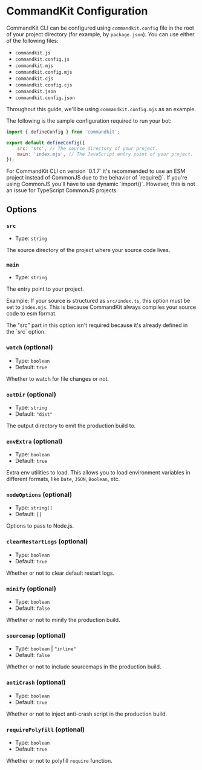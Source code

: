 
# CommandKit Configuration

CommandKit CLI can be configured using `commandkit.config` file in the root of your project directory (for example, by `package.json`). You can use either of the following files:

-   `commandkit.js`
-   `commandkit.config.js`
-   `commandkit.mjs`
-   `commandkit.config.mjs`
-   `commandkit.cjs`
-   `commandkit.config.cjs`
-   `commandkit.json`
-   `commandkit.config.json`

Throughout this guide, we'll be using `commandkit.config.mjs` as an example.

The following is the sample configuration required to run your bot:

```js filename="commandkit.config.mjs" copy
import { defineConfig } from 'commandkit';

export default defineConfig({
    src: 'src', // The source directory of your project.
    main: 'index.mjs', // The JavaScript entry point of your project.
});
```

<Callout type="warning">
    For CommandKit CLI on version `0.1.7` it's recommended to use an ESM project instead of CommonJS
    due to the behavior of `require()`. If you're using CommonJS you'll have to use dynamic
    `import()`. However, this is not an issue for TypeScript CommonJS projects.
</Callout>

## Options

### `src`

-   Type: `string`

The source directory of the project where your source code lives.

### `main`

-   Type: `string`

The entry point to your project.

Example: If your source is structured as `src/index.ts`, this option must be set to `index.mjs`. This is because CommandKit always compiles your source code to esm format.

<Callout type="warning">
    The "src" part in this option isn't required because it's already defined in the `src` option.
</Callout>

### `watch` (optional)

-   Type: `boolean`
-   Default: `true`

Whether to watch for file changes or not.

### `outDir` (optional)

-   Type: `string`
-   Default: `"dist"`

The output directory to emit the production build to.

### `envExtra` (optional)

-   Type: `boolean`
-   Default: `true`

Extra env utilities to load. This allows you to load environment variables in different formats, like `Date`, `JSON`, `Boolean`, etc.

### `nodeOptions` (optional)

-   Type: `string[]`
-   Default: `[]`

Options to pass to Node.js.

### `clearRestartLogs` (optional)

-   Type: `boolean`
-   Default: `true`

Whether or not to clear default restart logs.

### `minify` (optional)

-   Type: `boolean`
-   Default: `false`

Whether or not to minify the production build.

### `sourcemap` (optional)

-   Type: `boolean` | `"inline"`
-   Default: `false`

Whether or not to include sourcemaps in the production build.

### `antiCrash` (optional)

-   Type: `boolean`
-   Default: `true`

Whether or not to inject anti-crash script in the production build.

### `requirePolyfill` (optional)

-   Type: `boolean`
-   Default: `true`

Whether or not to polyfill `require` function.
